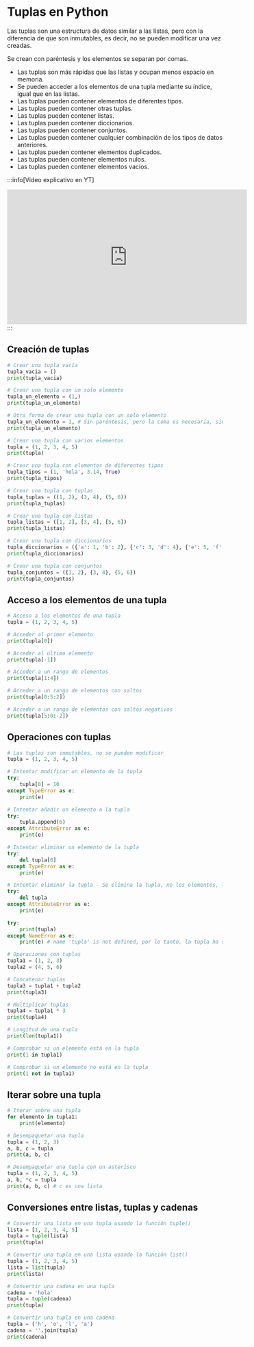 # Tuplas en Python

Las tuplas son una estructura de datos similar a las listas, pero con la diferencia de que son inmutables, es decir, no se pueden modificar una vez creadas. 

Se crean con paréntesis y los elementos se separan por comas.
- Las tuplas son más rápidas que las listas y ocupan menos espacio en memoria.
- Se pueden acceder a los elementos de una tupla mediante su índice, igual que en las listas.
- Las tuplas pueden contener elementos de diferentes tipos.
- Las tuplas pueden contener otras tuplas.
- Las tuplas pueden contener listas.
- Las tuplas pueden contener diccionarios.
- Las tuplas pueden contener conjuntos.
- Las tuplas pueden contener cualquier combinación de los tipos de datos anteriores.
- Las tuplas pueden contener elementos duplicados.
- Las tuplas pueden contener elementos nulos.
- Las tuplas pueden contener elementos vacíos.

:::info[Video explicativo en YT]
<iframe width="560" height="315" src="https://www.youtube.com/embed/FyjFKUR8ZzI?si=HJn-A9xI_yggrz7l" title="YouTube video player" frameborder="0" allow="accelerometer; autoplay; clipboard-write; encrypted-media; gyroscope; picture-in-picture; web-share" referrerpolicy="strict-origin-when-cross-origin" allowfullscreen></iframe>
:::

## Creación de tuplas
```python
# Crear una tupla vacía
tupla_vacia = ()
print(tupla_vacia)

# Crear una tupla con un solo elemento
tupla_un_elemento = (1,)
print(tupla_un_elemento)

# Otra forma de crear una tupla con un solo elemento
tupla_un_elemento = 1, # Sin paréntesis, pero la coma es necesaria, sin ella se crea una variable de tipo entero
print(tupla_un_elemento)

# Crear una tupla con varios elementos
tupla = (1, 2, 3, 4, 5)
print(tupla)

# Crear una tupla con elementos de diferentes tipos
tupla_tipos = (1, 'hola', 3.14, True)
print(tupla_tipos)

# Crear una tupla con tuplas
tupla_tuplas = ((1, 2), (3, 4), (5, 6))
print(tupla_tuplas)

# Crear una tupla con listas
tupla_listas = ([1, 2], [3, 4], [5, 6])
print(tupla_listas)

# Crear una tupla con diccionarios
tupla_diccionarios = ({'a': 1, 'b': 2}, {'c': 3, 'd': 4}, {'e': 5, 'f': 6})
print(tupla_diccionarios)

# Crear una tupla con conjuntos
tupla_conjuntos = ({1, 2}, {3, 4}, {5, 6})
print(tupla_conjuntos)
```
## Acceso a los elementos de una tupla
```python
# Acceso a los elementos de una tupla
tupla = (1, 2, 3, 4, 5)

# Acceder al primer elemento
print(tupla[0])

# Acceder al último elemento
print(tupla[-1])

# Acceder a un rango de elementos
print(tupla[1:4])

# Acceder a un rango de elementos con saltos
print(tupla[0:5:2])

# Acceder a un rango de elementos con saltos negativos
print(tupla[5:0:-2])
```
## Operaciones con tuplas
```python
# Las tuplas son inmutables, no se pueden modificar
tupla = (1, 2, 3, 4, 5)

# Intentar modificar un elemento de la tupla
try:
    tupla[0] = 10
except TypeError as e:
    print(e)

# Intentar añadir un elemento a la tupla
try:
    tupla.append(6)
except AttributeError as e:
    print(e)

# Intentar eliminar un elemento de la tupla
try:
    del tupla[0]
except TypeError as e:
    print(e)

# Intentar eliminar la tupla - Se elimina la tupla, no los elementos, la tupla entera
try:
    del tupla
except AttributeError as e:
    print(e)

try:
    print(tupla)
except NameError as e:
    print(e) # name 'tupla' is not defined, por lo tanto, la tupla ha sido eliminada

# Operaciones con tuplas
tupla1 = (1, 2, 3)
tupla2 = (4, 5, 6)

# Concatenar tuplas
tupla3 = tupla1 + tupla2
print(tupla3)

# Multiplicar tuplas
tupla4 = tupla1 * 3
print(tupla4)

# Longitud de una tupla
print(len(tupla1))

# Comprobar si un elemento está en la tupla
print(1 in tupla1)

# Comprobar si un elemento no está en la tupla
print(1 not in tupla1)
```
## Iterar sobre una tupla
```python
# Iterar sobre una tupla
for elemento in tupla1:
    print(elemento)

# Desempaquetar una tupla
tupla = (1, 2, 3)
a, b, c = tupla
print(a, b, c)

# Desempaquetar una tupla con un asterisco
tupla = (1, 2, 3, 4, 5)
a, b, *c = tupla
print(a, b, c) # c es una lista
```

## Conversiones entre listas, tuplas y cadenas
```python
# Convertir una lista en una tupla usando la función tuple()
lista = [1, 2, 3, 4, 5]
tupla = tuple(lista)
print(tupla)

# Convertir una tupla en una lista usando la función list()
tupla = (1, 2, 3, 4, 5)
lista = list(tupla)
print(lista)

# Convertir una cadena en una tupla
cadena = 'hola'
tupla = tuple(cadena)
print(tupla)

# Convertir una tupla en una cadena
tupla = ('h', 'o', 'l', 'a')
cadena = ''.join(tupla)
print(cadena)
```